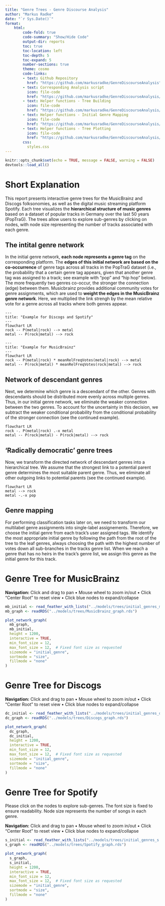 ```yaml
---
title: "Genre Trees - Genre Discourse Analysis"
author: "Markus Radke"
date: "`r Sys.Date()`"
format: 
    html: 
        code-fold: true
        code-summary: "Show/Hide Code"
        output-dir: reports
        toc: true
        toc-location: left
        toc-depth: 5
        toc-expand: 5
        number-sections: true
        theme: cosmo
        code-links:
        - text: Github Repository
          href: "https://github.com/markusradke/GenreDiscourseAnalysis"
        - text: Corresponding Analysis script
          icon: file-code
          href: "https://github.com/markusradke/GenreDiscourseAnalysis/blob/main/analysis/01_build_genre_trees.R"
        - text: Helper functions - Tree Building
          icon: file-code
          href: "https://github.com/markusradke/GenreDiscourseAnalysis/blob/main/R/build_genre_tree.R"
        - text: Helper functions - Initial Genre Mapping
          icon: file-code
          href: "https://github.com/markusradke/GenreDiscourseAnalysis/blob/main/R/map_genres.R"
        - text: Helper functions - Tree Plotting
          icon: file-code
          href: "https://github.com/markusradke/GenreDiscourseAnalysis/blob/main/R/make_network_graph.R"
        css: 
          styles.css
---
```

```r
knitr::opts_chunk$set(echo = TRUE, message = FALSE, warning = FALSE)
devtools::load_all()
```	

# Short Explanation
This report presents interactive genre trees for the MusicBrainz and Discogs folksonomies, as well as the digital music streaming platform Spotify. Each tree visualizes the **hierarchical structure of music genres** based on a dataset of popular tracks in Germany over the last 50 years (PopTraG). The trees allow users to explore sub-genres by clicking on nodes, with node size representing the number of tracks associated with each genre. 

## The intital genre network
In the initial genre network, **each node represents a genre tag** on the corresponding platform. The **edges of this initial network are based on the co-occurrence** of genre tags across all tracks in the PopTraG dataset (i.e., the probability that a certain genre tag appears, given that another genre tag was assigned to a track; see example with "pop" and "hip hop" below). The more frequently two genres co-occur, the stronger the connection (edge) between them. Musicbrainz provides additional community votes for genre assignments, which are used to **weight the edges in the MusicBrainz genre network**. Here, we multiplied the link strengh by the mean relative vote for a genre across all tracks where both genres appear.

```mermaid
---
title: "Example for Discogs and Spotify"
---
flowchart LR
rock -- P(metal|rock) --> metal
metal -- P(rock|metal) --> rock
```

```mermaid
---
title: "Example for MusicBrainz"
---
flowchart LR
rock -- P(metal|rock) * meanRelFreqVotes(metal|rock) --> metal
metal -- P(rock|metal) * meanRelFreqVotes(rock|metal) --> rock
```

## Network of descendant genres
Next, we determine which genre is a descendant of the other. Genres with descendants should be distributed more evenly across multiple genres. Thus, in our initial genre network, we eliminate the weaker connection between the two genres. To account for the uncertainty in this decision, we subtract the weaker conditional probability from the conditional probability of the stronger connection (see the continued example).  

```mermaid
flowchart LR
rock -. P(metal|rock) .-x metal
metal -- P(rock|metal) - P(rock|metal) --> rock
```

## 'Radically democratic' genre trees
Now, we transform the directed network of descendant genres into a hierarchical tree. We assume that the strongest link to a potential parent genre determines the most suitable parent genre. Thus, we eliminate all other outgoing links to potential parents (see the continued example).

```mermaid
flowchart LR
metal --> rock
metal -.-x pop
```

## Genre mapping
For performing classification tasks later on, we need to transform our multilabel genre assignments into single-label assignements. Therefore, we choose the initial genre from each track's user assigned tags. We identify the most appropriate initial genre by following the path from the root of the tree to the leaf genres, always choosing the path with the highest number of votes down all sub-branches in the tracks genre list. When we reach a genre that has no heirs in the track's genre list, we assign this genre as the initial genre for this track.

<!-- Was ist mit einem Fall, wo zwar ein Track in einem Tiefen Genre ist, aber nicht der gesamte Path? Das könnte zum Beispiel Classical erklären in den Leafs? Die bleiben vielleicht alle bei Classic Rock stecken und kommen gar nicht zu classical -->

<!-- TODO: Make an example plot / multiple example plots -->

# Genre Tree for MusicBrainz

:::{.column-screen-inset-right}
:::{.plot-container}
**Navigation:** Click and drag to pan • Mouse wheel to zoom in/out • Click "Center Root" to reset view • Click blue nodes to expand/collapse
```r
mb_initial <- read_feather_with_lists("../models/trees/initial_genres_mb.feather")
mb_graph <- readRDS("../models/trees/MusicBrainz_graph.rds")

plot_network_graph(
  mb_graph,
  mb_initial,
  height = 1200,
  interactive = TRUE,
  min_font_size = 12,
  max_font_size = 12,  # Fixed font size as requested
  sizemode = "initial_genre",
  sortmode = "size",
  fillmode = "none"
)
```
:::
:::

# Genre Tree for Discogs
:::{.column-screen-inset-right}
:::{.plot-container}
**Navigation:** Click and drag to pan • Mouse wheel to zoom in/out • Click "Center Root" to reset view • Click blue nodes to expand/collapse
```r
dc_initial <- read_feather_with_lists("../models/trees/initial_genres_dc.feather")
dc_graph <- readRDS("../models/trees/Discogs_graph.rds")

plot_network_graph(
  dc_graph,
  dc_initial,
  height = 1200,
  interactive = TRUE,
  min_font_size = 12,
  max_font_size = 12,  # Fixed font size as requested
  sizemode = "initial_genre",
  sortmode = "size",
  fillmode = "none"
)
```
:::
:::

# Genre Tree for Spotify
Please click on the nodes to explore sub-genres. The font size is fixed to ensure readability. Node size represents the number of songs in each genre.

:::{.column-screen-inset-right}
:::{.plot-container}
**Navigation:** Click and drag to pan • Mouse wheel to zoom in/out • Click "Center Root" to reset view • Click blue nodes to expand/collapse
```r
s_initial <- read_feather_with_lists("../models/trees/initial_genres_s.feather")
s_graph <- readRDS("../models/trees/Spotify_graph.rds")

plot_network_graph(
  s_graph,
  s_initial,
  height = 1200,
  interactive = TRUE,
  min_font_size = 12,
  max_font_size = 12,  # Fixed font size as requested
  sizemode = "initial_genre",
  sortmode = "size",
  fillmode = "none"
)
```
:::

:::